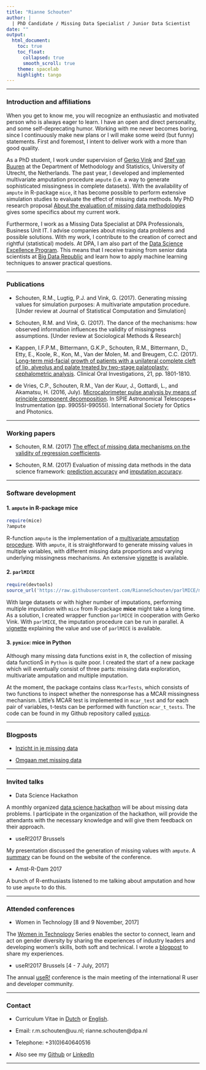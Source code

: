 ```yaml
---
title: "Rianne Schouten"
author: |
  | PhD Candidate / Missing Data Specialist / Junior Data Scientist
date: ""
output: 
  html_document:
    toc: true
    toc_float:
      collapsed: true
      smooth_scroll: true
    theme: spacelab
    highlight: tango
---
```


---

### Introduction and affiliations

When you get to know me, you will recognize an enthusiastic and motivated person who is always eager to learn. I have an open and direct personality, and some self-deprecating humor. Working with me never becomes boring, since I continuously make new plans or I will make some weird (but funny) statements. First and foremost, I intent to deliver work with a more than good quality. 

As a PhD student, I work under supervision of [Gerko Vink](https://www.gerkovink.com) and [Stef van Buuren](https://github.com/stefvanbuuren) at the Department of Methodology and Statistics, University of Utrecht, the Netherlands. The past year, I developed and implemented multivariate amputation procedure `ampute` (i.e. a way to generate sophisticated missingness in complete datasets). With the availability of `ampute` in R-package `mice`, it has become possible to perform extensive simulation studies to evaluate the effect of missing data methods. My PhD research proposal [About the evaluation of missing data methodologies](pdfs/ResearchProposal_RianneSchouten.pdf) gives some specifics about my current work. 

Furthermore, I work as a Missing Data Specialist at DPA Professionals, Business Unit IT. I advise companies about missing data problems and possible solutions. With my work, I contribute to the creation of correct and rightful (statistical) models. At DPA, I am also part of the [Data Science Excellence Program](http://www.dpadatascience.nl). This means that I receive training from senior data scientists at [Big Data Republic](https://www.bigdatarepublic.nl/) and learn how to apply machine learning techniques to answer practical questions. 

---

### Publications

- Schouten, R.M., Lugtig, P.J. and Vink, G. (2017). Generating missing values for simulation
purposes: A multivariate amputation procedure. [Under review at Journal of Statistical Computation and Simulation]

- Schouten, R.M. and Vink, G. (2017). The dance of the mechanisms: how observed information influences the validity of missingness assumptions. [Under review at Sociological Methods \& Research]

- Kappen, I.F.P.M., Bittermann, G.K.P., Schouten, R.M., Bittermann, D., Etty, E., Koole, R., Kon, M., Van der Molen, M. and Breugem, C.C. (2017). [Long-term mid-facial growth of patients with a unilateral complete cleft of lip, alveolus and palate treated by two-stage palatoplasty: cephalometric analysis](pdfs/CephalometricAnalysis.pdf). Clinical Oral Investigations, 21, pp. 1801-1810.

- de Vries, C.P., Schouten, R.M., Van der Kuur, J., Gottardi, L., and Akamatsu, H. (2016, July). [Microcalorimeter pulse analysis by means of principle component decomposition](pdfs/Microcalorimeter_Pulse_Analysis.pdf). In SPIE Astronomical Telescopes+ Instrumentation (pp. 99055I-99055I). International Society for Optics and Photonics.

---

### Working papers

- Schouten, R.M. (2017) [The effect of missing data mechanisms on the validity of regression coefficients](pdfs/Regression_coefficients_Rianne_Schouten.pdf).

- Schouten, R.M. (2017) Evaluation of missing data methods in the data science framework: [prediction accuracy](pdfs/Prediction_accuracy.pdf) and [imputation accuracy](pdfs/Imputation_accuracy.pdf). 

---

### Software development

#### 1. `ampute` in R-package **mice**

```r
require(mice)
?ampute
```

R-function `ampute` is the implementation of a [multivariate amputation procedure](https://github.com/RianneSchouten/Amputation_with_Ampute/blob/master/Manuscript%20article/Manuscript.pdf). With `ampute`, it is straightforward to generate missing values in multiple variables, with different missing data proportions and varying underlying missingness mechanisms. An extensive [vignette](https://github.com/RianneSchouten/Amputation_with_Ampute/tree/master/Vignette) is available.

#### 2. `parlMICE` 

```r
require(devtools)
source_url('https://raw.githubusercontent.com/RianneSchouten/parlMICE/master/parlMICE.R')
```

With large datasets or with higher number of imputations, performing multiple imputation with `mice` from R-package **mice** might take a long time. As a solution, I created wrapper function `parlMICE` in cooperation with Gerko Vink. With `parlMICE`, the imputation procedure can be run in parallel. A [vignette](https://github.com/RianneSchouten/parlMICE) explaining the value and use of `parlMICE` is available.

#### 3. `pymice`: mice in Python

Although many missing data functions exist in `R`, the collection of missing data functionS in `Python` is quite poor. I created the start of a new package which will eventually consist of three parts: missing data exploration, multivariate amputation and multiple imputation. 

At the moment, the package contains class `McarTests`, which consists of two functions to inspect whether the nonresponse has a MCAR missingness mechanism. Little's MCAR test is implemented in `mcar_test` and for each pair of variables, t-tests can be performed with function `mcar_t_tests`. The code can be found in my Github repository called [`pymice`](https://github.com/RianneSchouten/pymice).

---

### Blogposts

- [Inzicht in je missing data](https://www.dpadatascience.nl/blog/inzicht-missing-data/)

- [Omgaan met missing data](https://www.dpadatascience.nl/blog/omgaan-missing-data/)

---

### Invited talks

- Data Science Hackathon

A monthly organized [data science hackathon](https://www.meetup.com/nl-NL/Eindhoven-Data-Science-Meetup/events/245332474/?eventId=245332474&chapter_analytics_code=UA-80541826-1) will be about missing data problems. I participate in the organization of the hackathon, will provide the attendants with the necessary knowledge and will give them feedback on their approach. 

- useR!2017 Brussels

My presentation discussed the generation of missing values with `ampute`. A [summary](https://user2017.sched.com/event/AxsS?iframe=no) can be found on the website of the conference. 

- Amst-R-Dam 2017

A bunch of R-enthusiasts listened to me talking about amputation and how to use `ampute` to do this. 

---

### Attended conferences

- Women in Technology [8 and 9 November, 2017]

The [Women in Technology](http://join.europeanwomenintech.com/technology/?gclid=CjwKEAjwruPNBRCKkbL9zqKcrHwSJABGDVyIbRE8y7tfRU6cobtIyGOBlg-HI1dfOAbqvssG35vhnxoC0mHw_wcB) Series enables the sector to connect, learn and act on gender diversity by sharing the experiences of industry leaders and developing women's skills, both soft and technical. I wrote a [blogpost](https://www.linkedin.com/pulse/i-want-go-where-am-invited-included-rianne-schouten/) to share my experiences. 

- useR!2017 Brussels [4 - 7 July, 2017]

The annual [useR!](https://user2017.brussels/) conference is the main meeting of the international R user and developer community.

---

### Contact

- Curriculum Vitae in [Dutch](pdfs/Rianne_Schouten_CV_DPA_IT_Nederlands.pdf) or [English](pdfs/Rianne_Schouten_CV_DPA_IT_English.pdf).

- Email: r.m.schouten\@uu.nl; rianne.schouten\@dpa.nl

- Telephone: +31(0)640640516

- Also see my [Github](https://github.com/RianneSchouten) or [LinkedIn](https://www.linkedin.com/in/rianne-schouten-5bb29491/)

---
